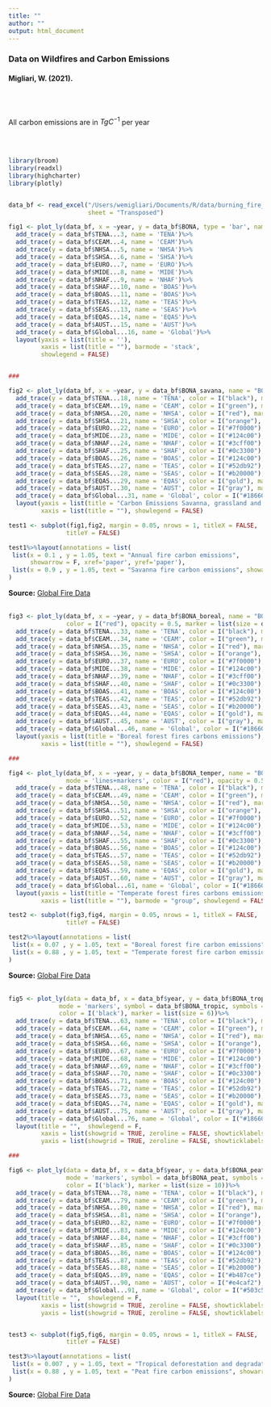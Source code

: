 ```yaml
---
title: ""
author: ""
output: html_document
---
```


### Data on Wildfires and Carbon Emissions

#### Migliari, W. (2021).

\
\

<p> All carbon emissions are in $TgC^{-1}$ per year </p>

\
\

```r

library(broom)
library(readxl)
library(highcharter)
library(plotly)


data_bf <- read_excel("/Users/wemigliari/Documents/R/data/burning_fire_emissions_gfd.xlsx",
                      sheet = "Transposed")

```

```r


fig1 <- plot_ly(data_bf, x = ~year, y = data_bf$BONA, type = 'bar', name = 'BONA')%>% 
  add_trace(y = data_bf$TENA...3, name = 'TENA')%>% 
  add_trace(y = data_bf$CEAM...4, name = 'CEAM')%>% 
  add_trace(y = data_bf$NHSA...5, name = 'NHSA')%>% 
  add_trace(y = data_bf$SHSA...6, name = 'SHSA')%>% 
  add_trace(y = data_bf$EURO...7, name = 'EURO')%>% 
  add_trace(y = data_bf$MIDE...8, name = 'MIDE')%>% 
  add_trace(y = data_bf$NHAF...9, name = 'NHAF')%>% 
  add_trace(y = data_bf$SHAF...10, name = 'BOAS')%>% 
  add_trace(y = data_bf$BOAS...11, name = 'BOAS')%>% 
  add_trace(y = data_bf$TEAS...12, name = 'TEAS')%>% 
  add_trace(y = data_bf$SEAS...13, name = 'SEAS')%>% 
  add_trace(y = data_bf$EQAS...14, name = 'EQAS')%>% 
  add_trace(y = data_bf$AUST...15, name = 'AUST')%>% 
  add_trace(y = data_bf$Global...16, name = 'Global')%>% 
  layout(yaxis = list(title = ''), 
         xaxis = list(title = ""), barmode = 'stack',
         showlegend = FALSE)


###

fig2 <- plot_ly(data_bf, x = ~year, y = data_bf$BONA_savana, name = "BONA", type = "scatter", mode = 'lines+markers', color = I("red"), opacity = 0.5, marker = list(size = data_bf$BONA_savana/100, color = "steelblue"))%>%
  add_trace(y = data_bf$TENA...18, name = 'TENA', color = I("black"), marker = list(color = "black"))%>%
  add_trace(y = data_bf$CEAM...19, name = 'CEAM', color = I("green"), marker = list(color = "green"))%>%
  add_trace(y = data_bf$NHSA...20, name = 'NHSA', color = I("red"), marker = list(color = "red"))%>%
  add_trace(y = data_bf$SHSA...21, name = 'SHSA', color = I("orange"), marker = list(color = "orange"))%>%
  add_trace(y = data_bf$EURO...22, name = 'EURO', color = I("#7f0000"), marker = list(color = "#7f0000"))%>%
  add_trace(y = data_bf$MIDE...23, name = 'MIDE', color = I("#124c00"), marker = list(color = "#124c00"))%>%
  add_trace(y = data_bf$NHAF...24, name = 'NHAF', color = I("#3cff00"), marker = list(color = "#3cff00"))%>%
  add_trace(y = data_bf$SHAF...25, name = 'SHAF', color = I("#0c3300"), marker = list(color = "#0c3300"))%>%
  add_trace(y = data_bf$BOAS...26, name = 'BOAS', color = I("#124c00"), marker = list(color = "#124c00"))%>%
  add_trace(y = data_bf$TEAS...27, name = 'TEAS', color = I("#52db92"), marker = list(color = "#52db92"))%>%
  add_trace(y = data_bf$SEAS...28, name = 'SEAS', color = I("#b20000"), marker = list(color = "#b20000"))%>%
  add_trace(y = data_bf$EQAS...29, name = 'EQAS', color = I("gold"), marker = list(color = "gold"))%>%
  add_trace(y = data_bf$AUST...30, name = 'AUST', color = I("gray"), marker = list(color = "gray"))%>%
  add_trace(y = data_bf$Global...31, name = 'Global', color = I("#186600"), marker = list(color = "#186600"))%>%
  layout(yaxis = list(title = "Carbon Emissions Savanna, grassland and shrubland"),
         xaxis = list(title = ""), showlegend = FALSE)

test1 <- subplot(fig1,fig2, margin = 0.05, nrows = 1, titleX = FALSE,
                titleY = FALSE)

test1%>%layout(annotations = list(
 list(x = 0.1 , y = 1.05, text = "Annual fire carbon emissions", 
      showarrow = F, xref='paper', yref='paper'),
 list(x = 0.9 , y = 1.05, text = "Savanna fire carbon emissions", showarrow = F, xref='paper', yref='paper'))
)

```
**Source:**
<a href="https://www.geo.vu.nl/~gwerf/GFED/GFED4/tables/"> Global Fire Data </a> 
\
\

```r


fig3 <- plot_ly(data_bf, x = ~year, y = data_bf$BONA_boreal, name = "BONA", type = "scatter", mode = 'markers', 
                color = I("red"), opacity = 0.5, marker = list(size = data_bf$BONA_boreal/7, color = "red"))%>%
  add_trace(y = data_bf$TENA...33, name = 'TENA', color = I("black"), marker = list(color = "black"))%>%
  add_trace(y = data_bf$CEAM...34, name = 'CEAM', color = I("green"), marker = list(color = "green"))%>%
  add_trace(y = data_bf$NHSA...35, name = 'NHSA', color = I("red"), marker = list(color = "red"))%>%
  add_trace(y = data_bf$SHSA...36, name = 'SHSA', color = I("orange"), marker = list(color = "orange"))%>%
  add_trace(y = data_bf$EURO...37, name = 'EURO', color = I("#7f0000"), marker = list(color = "#7f0000"))%>%
  add_trace(y = data_bf$MIDE...38, name = 'MIDE', color = I("#124c00"), marker = list(color = "#124c00"))%>%
  add_trace(y = data_bf$NHAF...39, name = 'NHAF', color = I("#3cff00"), marker = list(color = "#3cff00"))%>%
  add_trace(y = data_bf$SHAF...40, name = 'SHAF', color = I("#0c3300"), marker = list(color = "#0c3300"))%>%
  add_trace(y = data_bf$BOAS...41, name = 'BOAS', color = I("#124c00"), marker = list(color = "#124c00"))%>%
  add_trace(y = data_bf$TEAS...42, name = 'TEAS', color = I("#52db92"), marker = list(color = "#52db92"))%>%
  add_trace(y = data_bf$SEAS...43, name = 'SEAS', color = I("#b20000"), marker = list(color = "#b20000"))%>%
  add_trace(y = data_bf$EQAS...44, name = 'EQAS', color = I("gold"), marker = list(color = "gold"))%>%
  add_trace(y = data_bf$AUST...45, name = 'AUST', color = I("gray"), marker = list(color = "gray"))%>%
  add_trace(y = data_bf$Global...46, name = 'Global', color = I("#186600"), marker = list(color = "#186600"))%>%
  layout(yaxis = list(title = "Boreal forest fires carbons emissions"),
         xaxis = list(title = ""), showlegend = FALSE)

###

fig4 <- plot_ly(data_bf, x = ~year, y = data_bf$BONA_temper, name = "BONA", type = "scatter",
                mode = 'lines+markers', color = I("red"), opacity = 0.5, marker = list(size = data_bf$BONA_temper, color = "red"))%>%
  add_trace(y = data_bf$TENA...48, name = 'TENA', color = I("black"), marker = list(color = "black"))%>%
  add_trace(y = data_bf$CEAM...49, name = 'CEAM', color = I("green"), marker = list(color = "green"))%>%
  add_trace(y = data_bf$NHSA...50, name = 'NHSA', color = I("red"), marker = list(color = "red"))%>%
  add_trace(y = data_bf$SHSA...51, name = 'SHSA', color = I("orange"), marker = list(color = "orange"))%>%
  add_trace(y = data_bf$EURO...52, name = 'EURO', color = I("#7f0000"), marker = list(color = "#7f0000"))%>%
  add_trace(y = data_bf$MIDE...53, name = 'MIDE', color = I("#124c00"), marker = list(color = "#124c00"))%>%
  add_trace(y = data_bf$NHAF...54, name = 'NHAF', color = I("#3cff00"), marker = list(color = "#3cff00"))%>%
  add_trace(y = data_bf$SHAF...55, name = 'SHAF', color = I("#0c3300"), marker = list(color = "#0c3300"))%>%
  add_trace(y = data_bf$BOAS...56, name = 'BOAS', color = I("#124c00"), marker = list(color = "#124c00"))%>%
  add_trace(y = data_bf$TEAS...57, name = 'TEAS', color = I("#52db92"), marker = list(color = "#52db92"))%>%
  add_trace(y = data_bf$SEAS...58, name = 'SEAS', color = I("#b20000"), marker = list(color = "#b20000"))%>%
  add_trace(y = data_bf$EQAS...59, name = 'EQAS', color = I("gold"), marker = list(color = "gold"))%>%
  add_trace(y = data_bf$AUST...60, name = 'AUST', color = I("gray"), marker = list(color = "gray"))%>%
  add_trace(y = data_bf$Global...61, name = 'Global', color = I("#186600"), marker = list(color = "#186600"))%>%
  layout(yaxis = list(title = "Temperate forest fires carbons emissions"),
         xaxis = list(title = ""), barmode = "group", showlegend = FALSE)

test2 <- subplot(fig3,fig4, margin = 0.05, nrows = 1, titleX = FALSE,
                titleY = FALSE)

test2%>%layout(annotations = list(
 list(x = 0.07 , y = 1.05, text = "Boreal forest fire carbon emissions", showarrow = F, xref='paper', yref='paper'),
 list(x = 0.88 , y = 1.05, text = "Temperate forest fire carbon emissions", showarrow = F, xref='paper', yref='paper'))
)

```
**Source:**
<a href="https://www.geo.vu.nl/~gwerf/GFED/GFED4/tables/"> Global Fire Data </a>
\
\

```r


fig5 <- plot_ly(data = data_bf, x = data_bf$year, y = data_bf$BONA_tropic, type = 'scatter',
              mode = 'markers', symbol = data_bf$BONA_tropic, symbols = c('x'),
              color = I('black'), marker = list(size = 6))%>%
  add_trace(y = data_bf$TENA...63, name = 'TENA', color = I("black"), marker = list(color = "black"))%>%
  add_trace(y = data_bf$CEAM...64, name = 'CEAM', color = I("green"), marker = list(color = "green"))%>%
  add_trace(y = data_bf$NHSA...65, name = 'NHSA', color = I("red"), marker = list(color = "red"))%>%
  add_trace(y = data_bf$SHSA...66, name = 'SHSA', color = I("orange"), marker = list(color = "orange"))%>%
  add_trace(y = data_bf$EURO...67, name = 'EURO', color = I("#7f0000"), marker = list(color = "#7f0000"))%>%
  add_trace(y = data_bf$MIDE...68, name = 'MIDE', color = I("#124c00"), marker = list(color = "#124c00"))%>%
  add_trace(y = data_bf$NHAF...69, name = 'NHAF', color = I("#3cff00"), marker = list(color = "#3cff00"))%>%
  add_trace(y = data_bf$SHAF...70, name = 'SHAF', color = I("#0c3300"), marker = list(color = "#0c3300"))%>%
  add_trace(y = data_bf$BOAS...71, name = 'BOAS', color = I("#124c00"), marker = list(color = "#124c00"))%>%
  add_trace(y = data_bf$TEAS...72, name = 'TEAS', color = I("#52db92"), marker = list(color = "#52db92"))%>%
  add_trace(y = data_bf$SEAS...73, name = 'SEAS', color = I("#b20000"), marker = list(color = "#b20000"))%>%
  add_trace(y = data_bf$EQAS...74, name = 'EQAS', color = I("gold"), marker = list(color = "gold"))%>%
  add_trace(y = data_bf$AUST...75, name = 'AUST', color = I("gray"), marker = list(color = "gray"))%>%
  add_trace(y = data_bf$Global...76, name = 'Global', color = I("#186600"), marker = list(color = "#186600"))%>%
  layout(title = "",  showlegend = F,
         xaxis = list(showgrid = TRUE, zeroline = FALSE, showticklabels = TRUE),
         yaxis = list(showgrid = TRUE, zeroline = FALSE, showticklabels = TRUE))

###

fig6 <- plot_ly(data = data_bf, x = data_bf$year, y = data_bf$BONA_peat, type = 'scatter',
                mode = 'markers', symbol = data_bf$BONA_peat, symbols = c('x'),
                color = I('black'), marker = list(size = 10))%>%
  add_trace(y = data_bf$TENA...78, name = 'TENA', color = I("black"), marker = list(color = "black"))%>%
  add_trace(y = data_bf$CEAM...79, name = 'CEAM', color = I("green"), marker = list(color = "green"))%>%
  add_trace(y = data_bf$NHSA...80, name = 'NHSA', color = I("red"), marker = list(color = "red"))%>%
  add_trace(y = data_bf$SHSA...81, name = 'SHSA', color = I("orange"), marker = list(color = "orange"))%>%
  add_trace(y = data_bf$EURO...82, name = 'EURO', color = I("#7f0000"), marker = list(color = "#7f0000"))%>%
  add_trace(y = data_bf$MIDE...83, name = 'MIDE', color = I("#124c00"), marker = list(color = "#124c00"))%>%
  add_trace(y = data_bf$NHAF...84, name = 'NHAF', color = I("#3cff00"), marker = list(color = "#3cff00"))%>%
  add_trace(y = data_bf$SHAF...85, name = 'SHAF', color = I("#0c3300"), marker = list(color = "#0c3300"))%>%
  add_trace(y = data_bf$BOAS...86, name = 'BOAS', color = I("#124c00"), marker = list(color = "#124c00"))%>%
  add_trace(y = data_bf$TEAS...87, name = 'TEAS', color = I("#52db92"), marker = list(color = "#52db92"))%>%
  add_trace(y = data_bf$SEAS...88, name = 'SEAS', color = I("#b20000"), marker = list(color = "#b20000"))%>%
  add_trace(y = data_bf$EQAS...89, name = 'EQAS', color = I("#b487ce"), marker = list(color = "#b487ce"))%>%
  add_trace(y = data_bf$AUST...90, name = 'AUST', color = I("#e4caf2"), marker = list(color = "#e4caf2"))%>%
  add_trace(y = data_bf$Global...91, name = 'Global', color = I("#503c5b"), marker = list(color = "#503c5b"))%>%
  layout(title = "",  showlegend = F,
         xaxis = list(showgrid = TRUE, zeroline = FALSE, showticklabels = TRUE),
         yaxis = list(showgrid = TRUE, zeroline = FALSE, showticklabels = TRUE))


test3 <- subplot(fig5,fig6, margin = 0.05, nrows = 1, titleX = FALSE,
                titleY = FALSE)

test3%>%layout(annotations = list(
 list(x = 0.007 , y = 1.05, text = "Tropical deforestation and degradation fire carbon emissions", showarrow = F, xref='paper', yref='paper'),
 list(x = 0.88 , y = 1.05, text = "Peat fire carbon emissions", showarrow = F, xref='paper', yref='paper'))
)

```
**Source:**
<a href="https://www.geo.vu.nl/~gwerf/GFED/GFED4/tables/"> Global Fire Data </a>

\
\